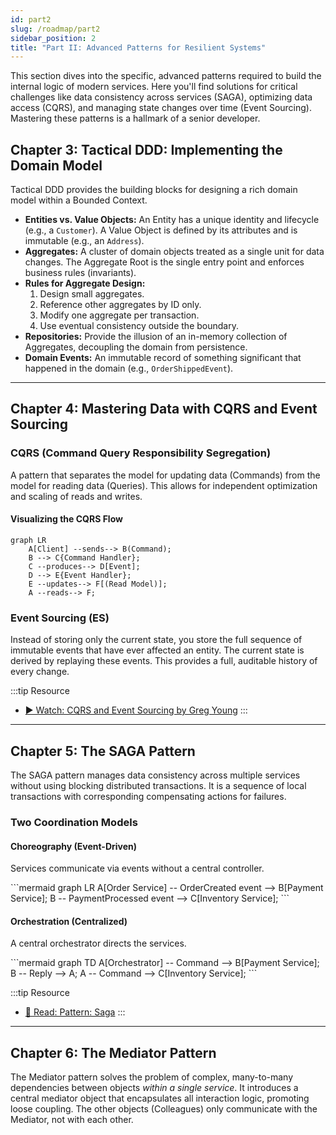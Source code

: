 ```yaml
---
id: part2
slug: /roadmap/part2
sidebar_position: 2
title: "Part II: Advanced Patterns for Resilient Systems"
---
```


This section dives into the specific, advanced patterns required to build the internal logic of modern services. Here you'll find solutions for critical challenges like data consistency across services (SAGA), optimizing data access (CQRS), and managing state changes over time (Event Sourcing). Mastering these patterns is a hallmark of a senior developer.

## Chapter 3: Tactical DDD: Implementing the Domain Model

Tactical DDD provides the building blocks for designing a rich domain model within a Bounded Context.

- **Entities vs. Value Objects:** An Entity has a unique identity and lifecycle (e.g., a `Customer`). A Value Object is defined by its attributes and is immutable (e.g., an `Address`).
- **Aggregates:** A cluster of domain objects treated as a single unit for data changes. The Aggregate Root is the single entry point and enforces business rules (invariants).
- **Rules for Aggregate Design:**
  1. Design small aggregates.
  2. Reference other aggregates by ID only.
  3. Modify one aggregate per transaction.
  4. Use eventual consistency outside the boundary.
- **Repositories:** Provide the illusion of an in-memory collection of Aggregates, decoupling the domain from persistence.
- **Domain Events:** An immutable record of something significant that happened in the domain (e.g., `OrderShippedEvent`).

---

## Chapter 4: Mastering Data with CQRS and Event Sourcing

### CQRS (Command Query Responsibility Segregation)
A pattern that separates the model for updating data (Commands) from the model for reading data (Queries). This allows for independent optimization and scaling of reads and writes.

#### Visualizing the CQRS Flow
```mermaid
graph LR
    A[Client] --sends--> B(Command);
    B --> C{Command Handler};
    C --produces--> D[Event];
    D --> E{Event Handler};
    E --updates--> F[(Read Model)];
    A --reads--> F;
```

### Event Sourcing (ES)
Instead of storing only the current state, you store the full sequence of immutable events that have ever affected an entity. The current state is derived by replaying these events. This provides a full, auditable history of every change.

:::tip Resource
- [▶️ Watch: CQRS and Event Sourcing by Greg Young](https://www.youtube.com/watch?v=JHGkaShoyNs)
:::

---

## Chapter 5: The SAGA Pattern

The SAGA pattern manages data consistency across multiple services without using blocking distributed transactions. It is a sequence of local transactions with corresponding compensating actions for failures.

### Two Coordination Models

<div class="grid grid-cols-1 md:grid-cols-2 gap-6">
  <div>
    <h4>Choreography (Event-Driven)</h4>
    <p>Services communicate via events without a central controller.</p>
    ```mermaid
    graph LR
        A[Order Service] -- OrderCreated event --> B[Payment Service];
        B -- PaymentProcessed event --> C[Inventory Service];
    ```
  </div>
  <div>
    <h4>Orchestration (Centralized)</h4>
    <p>A central orchestrator directs the services.</p>
    ```mermaid
    graph TD
        A[Orchestrator] -- Command --> B[Payment Service];
        B -- Reply --> A;
        A -- Command --> C[Inventory Service];
    ```
  </div>
</div>

:::tip Resource
- [📄 Read: Pattern: Saga](https://microservices.io/patterns/data/saga.html)
:::

---

## Chapter 6: The Mediator Pattern

The Mediator pattern solves the problem of complex, many-to-many dependencies between objects *within a single service*. It introduces a central mediator object that encapsulates all interaction logic, promoting loose coupling. The other objects (Colleagues) only communicate with the Mediator, not with each other.
